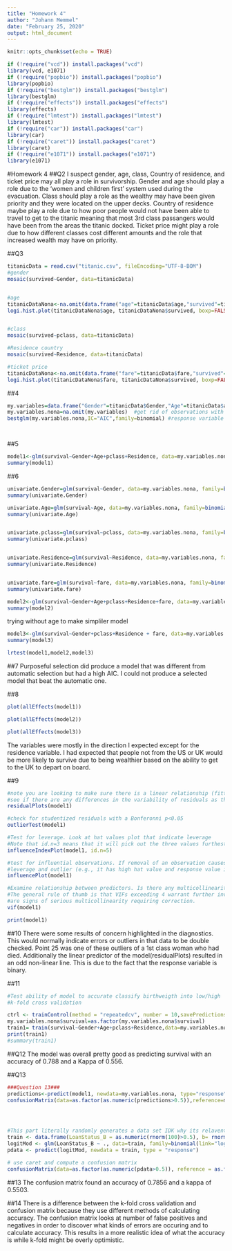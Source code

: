 ```yaml
---
title: "Homework 4"
author: "Johann Memmel"
date: "February 25, 2020"
output: html_document
---
```


```r
knitr::opts_chunk$set(echo = TRUE)
```


```r
if (!require("vcd")) install.packages("vcd")
library(vcd, e1071)
if (!require("popbio")) install.packages("popbio")
library(popbio)
if (!require("bestglm")) install.packages("bestglm")
library(bestglm)
if (!require("effects")) install.packages("effects")
library(effects)
if (!require("lmtest")) install.packages("lmtest")
library(lmtest)
if (!require("car")) install.packages("car")
library(car)
if (!require("caret")) install.packages("caret")
library(caret)
if (!require("e1071")) install.packages("e1071")
library(e1071)

```



#Homework 4
##Q2
  I suspect gender, age, class, Country of residence, and ticket price may all play a role in survivorship. Gender and age should play a role due to the 'women and children first' system used during the evacuation. Class should play a role as the wealthy may have been given priority and they were located on the upper decks. Country of residence maybe play a role due to how poor people would not have been able to travel to get to the titanic meaning that most 3rd class passangers would have been from the areas the titanic docked. Ticket price might play a role due to how different classes cost different amounts and the role that increased wealth may have on priority.


##Q3
```r
titanicData = read.csv("titanic.csv", fileEncoding="UTF-8-BOM")
#gender
mosaic(survived~Gender, data=titanicData)


#age
titanicDataNona<-na.omit(data.frame("age"=titanicData$age,"survived"=titanicData$survived))
logi.hist.plot(titanicDataNona$age, titanicDataNona$survived, boxp=FALSE, type="hist",col="gray", xlabel="Age")


#class
mosaic(survived~pclass, data=titanicData)

#Residence country
mosaic(survived~Residence, data=titanicData)

#ticket price
titanicDataNona<-na.omit(data.frame("fare"=titanicData$fare,"survived"=titanicData$survived))
logi.hist.plot(titanicDataNona$fare, titanicDataNona$survived, boxp=FALSE, type="hist",col="gray", xlabel="Ticket price")


```

##4
```r
my.variables=data.frame("Gender"=titanicData$Gender,"Age"=titanicData$age,"pclass"=titanicData$pclass,"Residence"=titanicData$Residence,"fare"=titanicData$fare,"survival"=titanicData$survived)
my.variables.nona=na.omit(my.variables)  #get rid of observations with NA
bestglm(my.variables.nona,IC="AIC",family=binomial) #response variable must be last column in dataframe




```


##5
```r
model1<-glm(survival~Gender+Age+pclass+Residence, data=my.variables.nona)
summary(model1)

```

##6
```r
univariate.Gender=glm(survival~Gender, data=my.variables.nona, family=binomial(link="logit"))
summary(univariate.Gender)

univariate.Age=glm(survival~Age, data=my.variables.nona, family=binomial(link="logit"))
summary(univariate.Age)


univariate.pclass=glm(survival~pclass, data=my.variables.nona, family=binomial(link="logit"))
summary(univariate.pclass)


univariate.Residence=glm(survival~Residence, data=my.variables.nona, family=binomial(link="logit"))
summary(univariate.Residence)


univariate.fare=glm(survival~fare, data=my.variables.nona, family=binomial(link="logit"))
summary(univariate.fare)
```


```r
model2<-glm(survival~Gender+Age+pclass+Residence+fare, data=my.variables.nona)
summary(model2)

```

trying without age to make simpliler model

```r
model3<-glm(survival~Gender+pclass+Residence + fare, data=my.variables.nona)
summary(model3)

```

```r
lrtest(model1,model2,model3)
```
##7
Purposeful selection did produce a model that was different from automatic selection but had a high AIC. I could not produce a selected model that beat the automatic one.


##8
```r

plot(allEffects(model1))

plot(allEffects(model2))

plot(allEffects(model3))

```
The variables were mostly in the direction I expected except for the residence variable. I had expected that people not from the US or UK would be more likely to survive due to being wealthier based on the ability to get to the UK to depart on board.

##9
```r
#note you are looking to make sure there is a linear relationship (fitted green line) and to examine plots to 
#see if there are any differences in the variability of residuals as the value for each predictor variable increases.
residualPlots(model1)

#check for studentized residuals with a Bonferonni p<0.05
outlierTest(model1)

#Test for leverage. Look at hat values plot that indicate leverage
#Note that id.n=3 means that it will pick out the three values furthest from the average
influenceIndexPlot(model1, id.n=5)

#test for influential observations. If removal of an observation causes substantial change in the estimates of coefficient, it is called influential observation. Influence can be thought of as the product of 
#leverage and outlier (e.g., it has high hat value and response value is unusual conditional on covariate pattern)
influencePlot(model1)

#Examine relationship between predictors. Is there any multicollinearity?
#The general rule of thumb is that VIFs exceeding 4 warrant further investigation, while VIFs exceeding 10 
#are signs of serious multicollinearity requiring correction.
vif(model1)

print(model1)
```

##10
There were some results of concern highlighted in the diagnostics. This would normally indicate errors or outliers in that data to be double checked. Point 25 was one of these outliers of a 1st class woman who had died.
Additionally the linear predictor of the model(residualPlots) resulted in an odd non-linear line. This is due to the fact that the response variable is binary.

##11
```r
#Test ability of model to accurate classify birthweigth into low/high
#k-fold cross validation 

ctrl <- trainControl(method = "repeatedcv", number = 10,savePredictions = TRUE, repeats = 5)
my.variables.nona$survival=as.factor(my.variables.nona$survival)
train1= train(survival~Gender+Age+pclass+Residence,data=my.variables.nona, method="glm", family=binomial(link='logit'), trControl = ctrl, tuneLength = 5)
print(train1)
#summary(train1)
```
##Q12
The model was overall pretty good as predicting survival with an accuracy of 0.788 and a Kappa of 0.556. 


##Q13
```r
###Question 13###
predictions<-predict(model1, newdata=my.variables.nona, type="response")
confusionMatrix(data=as.factor(as.numeric(predictions>0.5)),reference=my.variables.nona$survival)




#This part literally randomly generates a data set IDK why its relavent here
train <- data.frame(LoanStatus_B = as.numeric(rnorm(100)>0.5), b= rnorm(100), c = rnorm(100), d = rnorm(100))
logitMod <- glm(LoanStatus_B ~ ., data=train, family=binomial(link="logit"))
pdata <- predict(logitMod, newdata = train, type = "response")

# use caret and compute a confusion matrix
confusionMatrix(data=as.factor(as.numeric(pdata>0.5)), reference = as.factor(train$LoanStatus_B))
```
##13
The confusion matrix found an accuracy of 0.7856 and a kappa of 0.5503.

##14
There is a difference between the k-fold cross validation and confusion matrix because they use different methods of calculating accuracy. The confusion matrix looks at number of false positives and negatives in order to discover what kinds of errors are occuring and to calculate accuracy. This results in a more realistic idea of what the accuracy is while k-fold might be overly optimistic.









